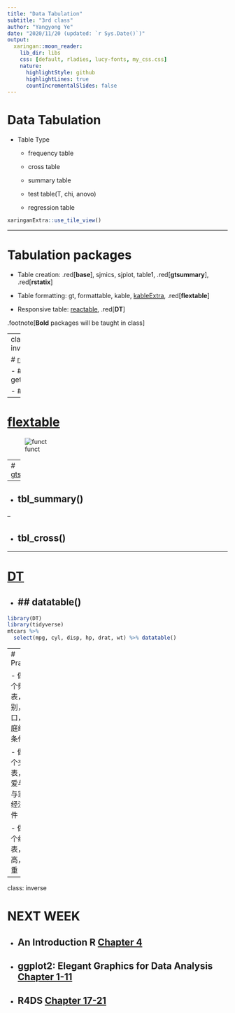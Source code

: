 ```yaml
---
title: "Data Tabulation"
subtitle: "3rd class"
author: "Yangyong Ye"
date: "2020/11/20 (updated: `r Sys.Date()`)"
output:
  xaringan::moon_reader:
    lib_dir: libs
    css: [default, rladies, lucy-fonts, my_css.css]
    nature:
      highlightStyle: github
      highlightLines: true
      countIncrementalSlides: false
---
```



# Data Tabulation

- Table Type

  - frequency table

  - cross table
  
  - summary table
  
  - test table(T, chi, anovo)
  
  - regression table

```r
xaringanExtra::use_tile_view()
```


---

# Tabulation packages

- Table creation: .red[**base**], sjmics, sjplot, table1, .red[**gtsummary**], .red[**rstatix**]

- Table formatting: gt, formattable, kable, [kableExtra](https://cran.r-project.org/web/packages/kableExtra/vignettes/awesome_table_in_html.html#Overview), .red[**flextable**]

- Responsive table: [reactable](https://glin.github.io/reactable/index.html), .red[**DT**]

.footnote[**Bold** packages will be taught in class]



---
class: middle, inverse

# [rstatix](https://rpkgs.datanovia.com/rstatix/index.html)

- ## get_summary_stats()

- ## freq_table()

---

# [flextable](https://davidgohel.github.io/flextable/)


![funct](flextable_functions.png)







---
# [gtsummary](http://www.danieldsjoberg.com/gtsummary/articles/tbl_summary.html)

--

- ## tbl_summary()

--

- ## tbl_cross()

---

# [DT](https://rstudio.github.io/DT/)
- ## datatable()
--
```r
library(DT)
library(tidyverse)
mtcars %>% 
  select(mpg, cyl, disp, hp, drat, wt) %>% datatable()
```


---
# Practice 

- 做一个频数表，性别，户口，家庭经济条件

- 做一个交叉表，恋爱与否与家庭经济条件

- 做一个统计表，身高，体重

---
class: inverse

# NEXT WEEK

- ## An Introduction R [Chapter 4](https://intro2r.com/graphics-base-r.html)

- ## ggplot2:  Elegant Graphics for Data Analysis [Chapter 1-11](https://ggplot2-book.org/)

- ## R4DS [Chapter 17-21](https://r4ds.had.co.nz/program-intro.html)
